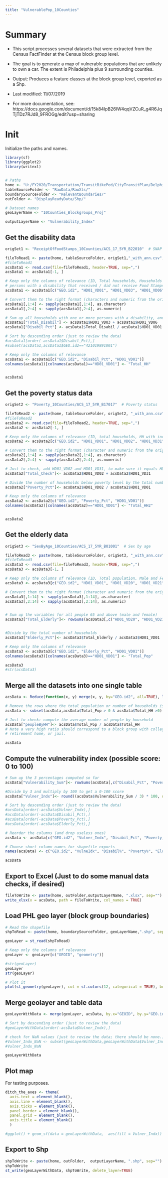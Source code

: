 ```yaml
---
title: "VulnerablePop_10Counties"
---
```


# Summary

* This script processes several datasets that were extracted from the Census FactFinder at the Census block group level. 

* The goal is to generate a map of vulnerable populations that are unlikely to own a car. The extent is Philadelphia plus 9 surrounding counties.

* Output: Produces a feature classes at the block group level, exported as a Shp.

* Last modified: 11/07/2019

* For more documentation, see: https://docs.google.com/document/d/15k84IpB26IW4qqVZCuR_g4R6JqTjTDz7RJd8_9FROGg/edit?usp=sharing


# Init

Initialize the paths and names. 

```r

library(sf)
library(ggplot2)
library(writexl)


# Paths
home <- "U:/FY2020/Transportation/TransitBikePed/CityTransitPlan/Delphine_CityTransitPlan/TransitReliance/Data/2nd_Pass_10Counties/"
tableSourceFolder <- "RawData/RawXls/"
boundarySourceFolder <- "RelevantBoundaries/"
outFolder <- "DisplayReadyData/Shp/"

# Dataset names
geoLayerName <- "10Counties_Blockgroups_Proj"

outputLayerName <- "Vulnerability_Index"

```

## Get the disability data

```r

origSet1 <- "ReceiptOfFoodStamps_10Counties/ACS_17_5YR_B22010"  # SNAP / Food stamps

fileToRead1 <- paste(home, tableSourceFolder, origSet1,"_with_ann.csv", sep="")
#fileToRead1
acsData1 <- read.csv(file=fileToRead1, header=TRUE, sep=",")
acsData1 <- acsData1[-1, ]

# Keep only the columns of relevance (ID, Total households, Households with 1 or more 
# persons with a disability that received / did not receive Food Stamps)
acsData1 <- acsData1[c("GEO.id2", "HD01_VD01", "HD01_VD03", "HD01_VD06")]

# Convert them to the right format (characters and numeric from the original "factor" type)
acsData1[,1:4] <- sapply(acsData1[,1:4], as.character)
acsData1[,2:4] <- sapply(acsData1[,2:4], as.numeric)

# Sum up all households with one or more persons with a disability, and divide by the total number of households
acsData1["Total_Disabil"] <- acsData1$HD01_VD03 + acsData1$HD01_VD06
acsData1["Disabil_Pct"] <- acsData1$Total_Disabil / acsData1$HD01_VD01

# Sort by descending order (just to review the data)
#acsData1[order(-acsData1$Disabil_Pct),]
#subset(acsData1,acsData1$GEO.id2=="421019891001")

# Keep only the columns of relevance
acsData1 <- acsData1[c("GEO.id2", "Disabil_Pct", "HD01_VD01")]
colnames(acsData1)[colnames(acsData1)=="HD01_VD01"] <- "Total_HH"


acsData1


```


## Get the poverty status data

```r

origSet2 <- "Poverty_10Counties/ACS_17_5YR_B17017"  # Poverty status

fileToRead2 <- paste(home, tableSourceFolder, origSet2, "_with_ann.csv", sep="")
#fileToRead2
acsData2 <- read.csv(file=fileToRead2, header=TRUE, sep=",")
acsData2 <- acsData2[-1, ]

# Keep only the columns of relevance (ID, total households, HH with income in the past 12 months below poverty level, and HH with income in the past 12 months above poverty level)
acsData2 <- acsData2[c("GEO.id2", "HD01_VD01", "HD01_VD02", "HD01_VD31")]

# Convert them to the right format (character and numeric from the original "factor" type)
acsData2[,1:4] <- sapply(acsData2[,1:4], as.character)
acsData2[,2:4] <- sapply(acsData2[,2:4], as.numeric)

# Just to check, add HD01_VD02 and HD01_VD31, to make sure it equals HD01_VD01
acsData2["Total_Check"]<- acsData2$HD01_VD02 + acsData2$HD01_VD31

# Divide the number of households below poverty level by the total number of households in the block group:
acsData2["Poverty_Pct"]<- acsData2$HD01_VD02 / acsData2$HD01_VD01

# Keep only the columns of relevance
acsData2 <- acsData2[c("GEO.id2", "Poverty_Pct", "HD01_VD01")]
colnames(acsData2)[colnames(acsData2)=="HD01_VD01"] <- "Total_HH2"


acsData2
```


## Get the elderly data

```r

origSet3 <- "SexByAge_10Counties/ACS_17_5YR_B01001"  # Sex by age

fileToRead3 <- paste(home, tableSourceFolder, origSet3, "_with_ann.csv", sep="")
#fileToRead3
acsData3 <- read.csv(file=fileToRead3, header=TRUE, sep=",")
acsData3 <- acsData3[-1, ]

# Keep only the columns of relevance (ID, Total population, Male and Female population 65 years old and up)
acsData3 <- acsData3[c("GEO.id2", "HD01_VD01", "HD01_VD20", "HD01_VD21", "HD01_VD22", "HD01_VD23", "HD01_VD24", "HD01_VD25", "HD01_VD44", "HD01_VD45", "HD01_VD46", "HD01_VD47", "HD01_VD48", "HD01_VD49")]

# Convert them to the right format (character and numeric from the original "factor" type)
acsData3[,1:14] <- sapply(acsData3[,1:14], as.character)
acsData3[,2:14] <- sapply(acsData3[,2:14], as.numeric)


# Sum up the variables for all people 65 and above (male and female)
acsData3["Total_Elderly"]<- rowSums(acsData3[,c("HD01_VD20", "HD01_VD21", "HD01_VD22", "HD01_VD23", "HD01_VD24", "HD01_VD25", "HD01_VD44", "HD01_VD45", "HD01_VD46", "HD01_VD47", "HD01_VD48", "HD01_VD49")])


#Divide by the total number of households
acsData3["Elderly_Pct"]<- acsData3$Total_Elderly / acsData3$HD01_VD01

# Keep only the columns of relevance
acsData3 <- acsData3[c("GEO.id2", "Elderly_Pct", "HD01_VD01")]
colnames(acsData3)[colnames(acsData3)=="HD01_VD01"] <- "Total_Pop"

acsData3
#str(acsData3)


```

## Merge all the datasets into one single table
```r

acsData <- Reduce(function(x, y) merge(x, y, by="GEO.id2", all=TRUE), list(acsData1, acsData2, acsData3))

# Remove the rows where the total population or number of households is 0
acsData <- subset(acsData,acsData$Total_Pop > 0 & acsData$Total_HH >0) 

# Just to check: compute the average number of people by household
acsData["peopleByHH"]<- acsData$Total_Pop / acsData$Total_HH 
# Note a very high ratio should correspond to a block group with college dorms, 
# retirement home, or jail.

acsData


```

## Compute the vulnerability index (possible score: 0 to 100)
```r

# Sum up the 3 percentages computed so far 
acsData["Vulnerability_Sum"]<- rowSums(acsData[,c("Disabil_Pct", "Poverty_Pct", "Elderly_Pct")])

#Divide by 3 and multiply by 100 to get a 0-100 score 
acsData["Vulner_Indx"]<- round((acsData$Vulnerability_Sum / 3) * 100, digits = 2)

# Sort by descending order (just to review the data)
#acsData[order(-acsData$Vulner_Indx),] 
#acsData[order(-acsData$Disabil_Pct),] 
#acsData[order(-acsData$Poverty_Pct),] 
#acsData[order(-acsData$Elderly_Pct),] 

# Reorder the columns (and drop useless ones)
acsData <- acsData[c("GEO.id2", "Vulner_Indx", "Disabil_Pct", "Poverty_Pct", "Elderly_Pct")]

# Choose short column names for shapefile exports
names(acsData) <- c("GEO.id2", "VulneIdx", "Disabil%", "Poverty%", "Elderly%")

acsData


```


## Export to Excel (Just to do some manual data checks, if desired)

```r

fileToWrite <- paste(home, outFolder,outputLayerName, ".xlsx", sep="")
write_xlsx(x = acsData, path = fileToWrite, col_names = TRUE)

```


## Load PHL geo layer (block group boundaries)

```r

# Read the shapefile
shpToRead <- paste(home, boundarySourceFolder, geoLayerName,".shp", sep="")

geoLayer = st_read(shpToRead)

# Keep only the columns of relevance
geoLayer <- geoLayer[c("GEOID", "geometry")]

#str(geoLayer)
geoLayer
str(geoLayer)

# Plot it
plot(st_geometry(geoLayer), col = sf.colors(12, categorical = TRUE), border = 'grey', axes = TRUE)
```

## Merge geolayer and table data

```r

geoLayerWithData <- merge(geoLayer, acsData, by.x="GEOID", by.y="GEO.id2")

# Sort by descending order (just to review the data)
#geoLayerWithData[order(-acsData$Vulner_Indx),] 

# check for NaN values (just to review the data; there should be none.) 
#Vulner_Indx_NaN <- subset(geoLayerWithData,geoLayerWithData$Vulner_Indx=="NaN") 
#Vulner_Indx_NaN

geoLayerWithData 

```

## Plot map

For testing purposes.

```r

ditch_the_axes <- theme(
  axis.text = element_blank(),
  axis.line = element_blank(),
  axis.ticks = element_blank(),
  panel.border = element_blank(),
  panel.grid = element_blank(),
  axis.title = element_blank()
  )

#ggplot() + geom_sf(data = geoLayerWithData,  aes(fill = Vulner_Indx)) + theme_bw() + ditch_the_axes #+ scale_fill_gradient(low="#ccccff", high="#0000e6")

```


## Export to Shp

```r

shpToWrite <- paste(home, outFolder,  outputLayerName, ".shp", sep="")
shpToWrite
st_write(geoLayerWithData, shpToWrite, delete_layer=TRUE)

```



